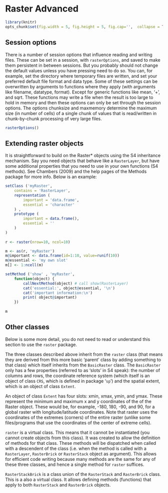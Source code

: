 # Raster Advanced 


```r
library(knitr)
opts_chunk$set(fig.width = 5, fig.height = 5, fig.cap='',  collapse = TRUE)
```


## Session options

There is a number of session options that influence reading and writing files. These can be set in a session, with `rasterOptions`, and saved to make them persistent in between sessions. But you probably should not change the default values unless you have pressing need to do so. You can, for example, set the directory where temporary files are written, and set your preferred default file format and data type. Some of these settings can be overwritten by arguments to functions where they apply (with arguments like filename, datatype, format). Except for generic functions like mean, '+', and sqrt. These functions may write a file when the result is too large to hold in memory and then these options can only be set through the session options.  The options chunksize and maxmemory determine the maximum size (in number of cells) of a single chunk of values that is read/written in chunk-by-chunk processing of very large files.

```r
rasterOptions()
```


## Extending raster objects

It is straightforward to build on the Raster* objects using the S4 inheritance mechanism. Say you need objects that behave like a `RasterLayer`, but have some additional properties that you need to use in your own functions (S4 methods). See Chambers (2009) and the help pages of the Methods package for more info. Below is an example:

```r
setClass ('myRaster',
	contains = 'RasterLayer',
	representation (
		important = 'data.frame',
		essential = 'character'
	) ,
	prototype (
		important = data.frame(),
		essential = ''
	)
)
	
r <- raster(nrow=10, ncol=10)

m <- as(r, 'myRaster')
m@important <- data.frame(id=1:10, value=runif(10))
m@essential <- 'my own slot'
m[] <- 1:ncell(m)
```

```r
setMethod ('show' , 'myRaster', 
	function(object) {
		callNextMethod(object) # call show(RasterLayer)
		cat('essential:', object@essential, '\n')
		cat('important information:\n')
		print( object@important)
	})	
	
m
```





## Other classes

Below is some more detail, you do not need to read or understand this section to use the `raster` package. 

The three classes described above inherit from the `raster` class (that means they are derived from this more basic 'parent' class by adding something to that class) which itself inherits from the `BasicRaster` class. The `BasicRaster` only has a few properties (referred to as 'slots' in S4 speak): the number of columns and rows, the coordinate reference system (which itself is an object of class `CRS`, which is defined in package '`sp`') and the spatial extent, which is an object of class `Extent`.  

An object of class `Extent` has four slots: xmin, xmax, ymin, and ymax. These represent the minimum and maximum x and y coordinates of the of the Raster object. These would be, for example,  -180, 180, -90, and 90, for a global raster with longitude/latitude coordinates.  Note that raster uses the coordinates of the extremes (corners) of the entire raster (unlike some files/programs that use the coordinates of the center of extreme cells). 

`raster`  is a virtual class. This means that it cannot be instantiated (you cannot create objects from this class). It was created to allow the definition of methods for that class. These methods will be dispatched when called with a descendent of the class (i.e. when the method is called with a `RasterLayer`, `RasterBrick`  or `RasterStack` object as argument). This allows for efficient code writing because many methods are the same for any of these three classes, and hence a single method for `raster` suffices. 

`RasterStackBrick` is a class union of the `RasterStack` and `RasterBrick` class. This is a also a virtual class. It allows defining methods (functions) that apply to both `RasterStack` and `RasterBrick` objects.




